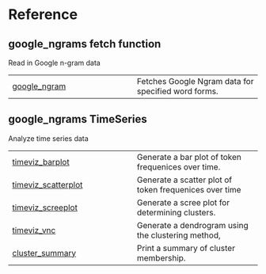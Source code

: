 # Reference {.doc .doc-index}

## google_ngrams fetch function

Read in Google n-gram data

| | |
| --- | --- |
| [google_ngram](google_ngram.qmd#google_ngrams.ngrams.google_ngram) | Fetches Google Ngram data for specified word forms. |

## google_ngrams TimeSeries

Analyze time series data

| | |
| --- | --- |
| [timeviz_barplot](timeviz_barplot.qmd#google_ngrams.TimeSeries.timeviz_barplot) | Generate a bar plot of token frequenices over time. |
| [timeviz_scatterplot](timeviz_scatterplot.qmd#google_ngrams.TimeSeries.timeviz_scatterplot) | Generate a scatter plot of token frequenices over time |
| [timeviz_screeplot](timeviz_screeplot.qmd#google_ngrams.TimeSeries.timeviz_screeplot) | Generate a scree plot for determining clusters. |
| [timeviz_vnc](timeviz_vnc.qmd#google_ngrams.TimeSeries.timeviz_vnc) | Generate a dendrogram  using the clustering method, |
| [cluster_summary](cluster_summary.qmd#google_ngrams.TimeSeries.cluster_summary) | Print a summary of cluster membership. |